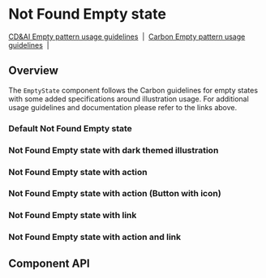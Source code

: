 
# Not Found Empty state

[CD&AI Empty pattern usage guidelines](https://pages.github.ibm.com/cdai-design/pal/patterns/empty-state/usage/)
&nbsp;|&nbsp;
[Carbon Empty pattern usage guidelines](https://www.carbondesignsystem.com/patterns/empty-states-pattern/)
&nbsp;|&nbsp;

## Overview

The `EmptyState` component follows the Carbon guidelines for empty states with
some added specifications around illustration usage. For additional usage
guidelines and documentation please refer to the links above.

### Default Not Found Empty state

<Preview>
  <Story
    id={getStorybookSlug(
      pkg,
      NotFoundEmptyState.displayName,
      'default',
      'emptystates'
    )}
  />
</Preview>

### Not Found Empty state with dark themed illustration

<Preview>
  <Story
    id={getStorybookSlug(
      pkg,
      NotFoundEmptyState.displayName,
      'with-dark-mode-illustration',
      'emptystates'
    )}
  />
</Preview>

### Not Found Empty state with action

<Preview>
  <Story
    id={getStorybookSlug(
      pkg,
      NotFoundEmptyState.displayName,
      'with-action',
      'emptystates'
    )}
  />
</Preview>

### Not Found Empty state with action (Button with icon)

<Preview>
  <Story
    id={getStorybookSlug(
      pkg,
      NotFoundEmptyState.displayName,
      'with-action-icon-button',
      'emptystates'
    )}
  />
</Preview>

### Not Found Empty state with link

<Preview>
  <Story
    id={getStorybookSlug(
      pkg,
      NotFoundEmptyState.displayName,
      'with-link',
      'emptystates'
    )}
  />
</Preview>

### Not Found Empty state with action and link

<Preview>
  <Story
    id={getStorybookSlug(
      pkg,
      NotFoundEmptyState.displayName,
      'with-action-and-link',
      'emptystates'
    )}
  />
</Preview>

## Component API

<Props />
